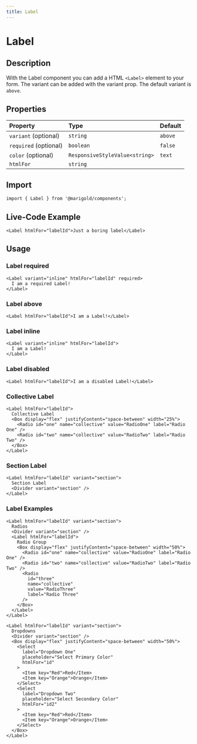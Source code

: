 ```yaml
---
title: Label
---
```


# Label

## Description

With the Label component you can add a HTML `<Label>` element to your form.
The variant can be added with the variant prop. The default variant is `above`.

## Properties

| Property              | Type                           | Default |
| :-------------------- | :----------------------------- | :------ |
| `variant` (optional)  | `string`                       | `above` |
| `required` (optional) | `boolean`                      | `false` |
| `color` (optional)    | `ResponsiveStyleValue<string>` | `text`  |
| `htmlFor`             | `string`                       |         |

## Import

```tsx onlyCode
import { Label } from '@marigold/components';
```

## Live-Code Example

```tsx expandCode
<Label htmlFor="labelId">Just a boring label</Label>
```

## Usage

### Label required

```tsx
<Label variant="inline" htmlFor="labelId" required>
  I am a required Label!
</Label>
```

### Label above

```tsx
<Label htmlFor="labelId">I am a Label!</Label>
```

### Label inline

```tsx
<Label variant="inline" htmlFor="labelId">
  I am a Label!
</Label>
```

### Label disabled

```tsx
<Label htmlFor="labelId">I am a disabled Label!</Label>
```

### Collective Label

```tsx
<Label htmlFor="labelId">
  Collective Label
  <Box display="flex" justifyContent="space-between" width="25%">
    <Radio id="one" name="collective" value="RadioOne" label="Radio One" />
    <Radio id="two" name="collective" value="RadioTwo" label="Radio Two" />
  </Box>
</Label>
```

### Section Label

```tsx
<Label htmlFor="labelId" variant="section">
  Section Label
  <Divider variant="section" />
</Label>
```

### Label Examples

```tsx
<Label htmlFor="labelId" variant="section">
  Radios
  <Divider variant="section" />
  <Label htmlFor="labelId">
    Radio Group
    <Box display="flex" justifyContent="space-between" width="50%">
      <Radio id="one" name="collective" value="RadioOne" label="Radio One" />
      <Radio id="two" name="collective" value="RadioTwo" label="Radio Two" />
      <Radio
        id="three"
        name="collective"
        value="RadioThree"
        label="Radio Three"
      />
    </Box>
  </Label>
</Label>
```

```tsx
<Label htmlFor="labelId" variant="section">
  Dropdowns
  <Divider variant="section" />
  <Box display="flex" justifyContent="space-between" width="50%">
    <Select
      label="Dropdown One"
      placeholder="Select Primary Color"
      htmlFor="id"
    >
      <Item key="Red">Red</Item>
      <Item key="Orange">Orange</Item>
    </Select>
    <Select
      label="Dropdown Two"
      placeholder="Select Secondary Color"
      htmlFor="id2"
    >
      <Item key="Red">Red</Item>
      <Item key="Orange">Orange</Item>
    </Select>
  </Box>
</Label>
```
